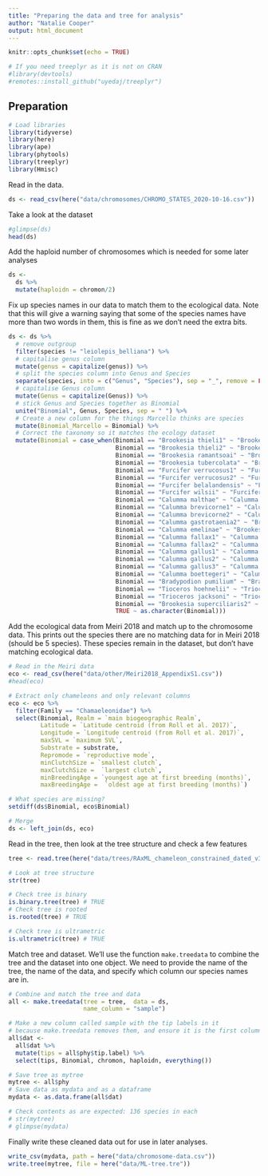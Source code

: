 ```yaml
---
title: "Preparing the data and tree for analysis"
author: "Natalie Cooper"
output: html_document
---
```


```r
knitr::opts_chunk$set(echo = TRUE)
```

```r
# If you need treeplyr as it is not on CRAN
#library(devtools)
#remotes::install_github("uyedaj/treeplyr")
```

## Preparation

```r
# Load libraries
library(tidyverse)
library(here)
library(ape)
library(phytools)
library(treeplyr)
library(Hmisc)
```

Read in the data. 
```r
ds <- read_csv(here("data/chromosomes/CHROMO_STATES_2020-10-16.csv"))
```

Take a look at the dataset
```r
#glimpse(ds)
head(ds)
```

Add the haploid number of chromosomes which is needed for some later analyses
```r
ds <-
  ds %>%
  mutate(haploidn = chromon/2)
```

Fix up species names in our data to match them to the ecological data. Note that this will give a warning saying that some of the species names have more than two words in them, this is fine as we don't need the extra bits.
```r
ds <- ds %>%
  # remove outgroup
  filter(species != "leiolepis_belliana") %>%
  # capitalise genus column
  mutate(genus = capitalize(genus)) %>%
  # split the species column into Genus and Species
  separate(species, into = c("Genus", "Species"), sep = "_", remove = FALSE) %>%
  # capitalise Genus column
  mutate(Genus = capitalize(Genus)) %>%
  # stick Genus and Species together as Binomial
  unite("Binomial", Genus, Species, sep = " ") %>%
  # Create a new column for the things Marcello thinks are species
  mutate(Binomial_Marcello = Binomial) %>%
  # Correct the taxonomy so it matches the ecology dataset
  mutate(Binomial = case_when(Binomial == "Brookesia thieli1" ~ "Brookesia thieli",
                              Binomial == "Brookesia thieli2" ~ "Brookesia thieli",
                              Binomial == "Brookesia ramantsoai" ~ "Brookesia ramanantsoai",
                              Binomial == "Brookesia tubercolata" ~ "Brookesia tuberculata",
                              Binomial == "Furcifer verrucosus1" ~ "Furcifer verrucosus",
                              Binomial == "Furcifer verrucosus2" ~ "Furcifer verrucosus",
                              Binomial == "Furcifer belalandensis" ~ "Furcifer belalandaensis",
                              Binomial == "Furcifer wilsii" ~ "Furcifer willsii",
                              Binomial == "Calumma malthae" ~ "Calumma malthe",
                              Binomial == "Calumma brevicorne1" ~ "Calumma brevicorne",
                              Binomial == "Calumma brevicorne2" ~ "Calumma brevicorne",
                              Binomial == "Calumma gastrotaenia2" ~ "Brookesia ramanantsoai",
                              Binomial == "Calumma emelinae" ~ "Brookesia tuberculata",
                              Binomial == "Calumma fallax1" ~ "Calumma fallax",
                              Binomial == "Calumma fallax2" ~ "Calumma fallax",
                              Binomial == "Calumma gallus1" ~ "Calumma gallus",
                              Binomial == "Calumma gallus2" ~ "Calumma gallus",
                              Binomial == "Calumma gallus3" ~ "Calumma gallus",
                              Binomial == "Calumma boettegeri" ~ "Calumma boettgeri",
                              Binomial == "Bradypodion pumilium" ~ "Bradypodion pumilum",
                              Binomial == "Tioceros hoehnelii" ~ "Trioceros hoehnelii",
                              Binomial == "Trioceros jacksoni" ~ "Trioceros jacksonii",
                              Binomial == "Brookesia superciliaris2" ~ "Brookesia superciliaris",
                              TRUE ~ as.character(Binomial)))

```

Add the ecological data from Meiri 2018 and match up to the chromosome data. This prints out the species there are no matching data for in Meiri 2018 (should be 5 species). These species remain in the dataset, but don't have matching ecological data.
```r
# Read in the Meiri data
eco <- read_csv(here("data/other/Meiri2018_AppendixS1.csv"))
#head(eco)

# Extract only chameleons and only relevant columns
eco <- eco %>%
  filter(Family == "Chamaeleonidae") %>%
  select(Binomial, Realm = `main biogeographic Realm`,
         Latitude = `Latitude centroid (from Roll et al. 2017)`, 
         Longitude = `Longitude centroid (from Roll et al. 2017)`, 
         maxSVL = `maximum SVL`,     
         Substrate = substrate, 
         Repromode = `reproductive mode`, 
         minClutchSize = `smallest clutch`, 
         maxClutchSize =  `largest clutch`, 
         minBreedingAge = `youngest age at first breeding (months)`, 
         maxBreedingAge =  `oldest age at first breeding (months)`)

# What species are missing?
setdiff(ds$Binomial, eco$Binomial)

# Merge
ds <- left_join(ds, eco)
```

Read in the tree, then look at the tree structure and check a few features
```r
tree <- read.tree(here("data/trees/RAxML_chameleon_constrained_dated_v3.tre"))
```

```r
# Look at tree structure
str(tree)

# Check tree is binary
is.binary.tree(tree) # TRUE
# Check tree is rooted
is.rooted(tree) # TRUE

# Check tree is ultrametric
is.ultrametric(tree) # TRUE
```

Match tree and dataset. We'll use the function `make.treedata` to combine the tree and the dataset into one object. We need to provide the name of the tree, the name of the data, and specify which column our species names are in. 
```r
# Combine and match the tree and data
all <- make.treedata(tree = tree,  data = ds, 
                     name_column = "sample")

# Make a new column called sample with the tip labels in it
# because make.treedata removes them, and ensure it is the first column
all$dat <- 
  all$dat %>%
  mutate(tips = all$phy$tip.label) %>%
  select(tips, Binomial, chromon, haploidn, everything())

# Save tree as mytree
mytree <- all$phy
# Save data as mydata and as a dataframe
mydata <- as.data.frame(all$dat)

# Check contents as are expected: 136 species in each
# str(mytree)
# glimpse(mydata)
```

Finally write these cleaned data out for use in later analyses.
```r
write_csv(mydata, path = here("data/chromosome-data.csv"))
write.tree(mytree, file = here("data/ML-tree.tre"))
```


